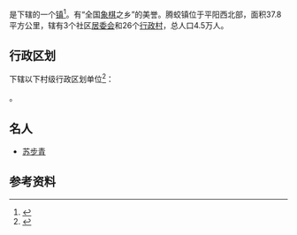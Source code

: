 {{中国乡级行政区|33/03/26/105/000}}

'''{{PAGENAMEBASE}}'''是{{PRC admin/fullname|33/03/26/105/000|3}}下辖的一个[[行政建制镇|镇]]<ref>{{PRC admin/ref sgc|{{PRC admin/parent|33/03/26/105/000}}}}</ref>。有“全国[[中国象棋|象棋]]之乡”的美誉。腾蛟镇位于平阳西北部，面积37.8平方公里，辖有3个社区[[居委会|居委会]]和26个[[行政村|行政村]]，总人口4.5万人。

== 行政区划 ==
{{PAGENAMEBASE}}下辖以下村级行政区划单位<ref>{{PRC admin/ref sgc|33/03/26/105/000}}</ref>：

{{PRC admin/children|33/03/26/105/000}}。

== 名人 ==
*[[苏步青|苏步青]]

== 参考资料 ==
{{reflist}}

{{浙江行政区划小作品}}
{{PRC admin/navcat|33/03/26/105/000}}